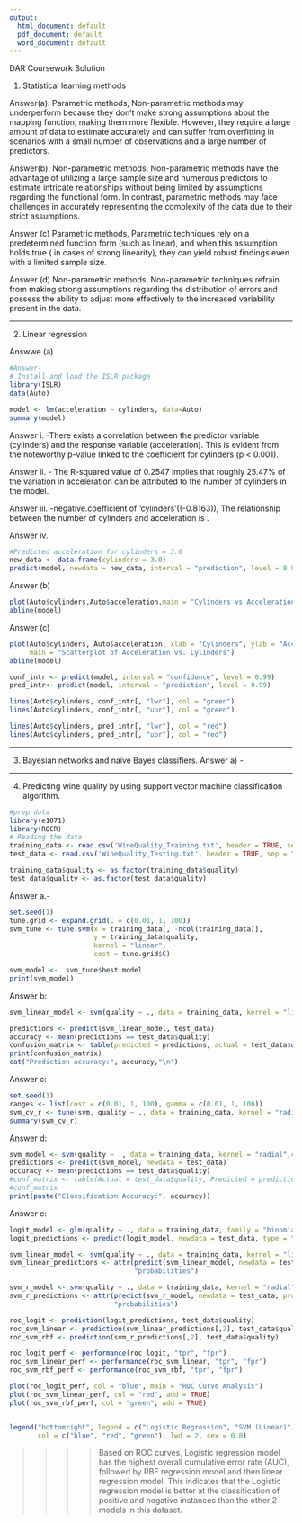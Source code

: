 ```yaml
---
output:
  html_document: default
  pdf_document: default
  word_document: default
---
```


DAR Coursework Solution

1. Statistical learning methods 

Answer(a): Parametric methods, Non-parametric methods may underperform  because they don't make strong assumptions about the mapping function, making them more flexible. However, they require a large amount of data to estimate accurately and can suffer from overfitting in scenarios with a small number of observations and a large number of predictors.

Answer(b): Non-parametric methods, Non-parametric methods have the advantage of utilizing a large sample size and numerous predictors to estimate intricate relationships without being limited by assumptions regarding the functional form. In contrast, parametric methods may face challenges in accurately representing the complexity of the data due to their strict assumptions.


Answer (c) Parametric methods, Parametric techniques rely on a predetermined function form (such as linear), and when this assumption holds true ( in cases of strong linearity), they can yield robust findings even with a limited sample size.


Answer (d) Non-parametric methods, Non-parametric techniques refrain from making strong assumptions regarding the distribution of errors and possess the ability to adjust more effectively to the increased variability present in the data.

________________________________________________________________________________________________________________________________________________
2. Linear regression 

Answwe (a) 
```r
#Answer-
# Install and load the ISLR package
library(ISLR)
data(Auto)

model <- lm(acceleration ~ cylinders, data=Auto)
summary(model)

```

Answer i.  -There exists a correlation between the predictor variable (cylinders) and the response variable (acceleration). This is evident from the noteworthy p-value linked to the coefficient for cylinders (p < 0.001).

Answer ii.  - The R-squared value of 0.2547 implies that roughly 25.47% of the variation in acceleration can be attributed to the number of cylinders in the model.

Answer iii. -negative.coefficient of 'cylinders'((-0.8163)), The relationship between the number of cylinders and acceleration is .

Answer iv.
```r
#Predicted acceleration for cylinders = 3.0
new_data <- data.frame(cylinders = 3.0)
predict(model, newdata = new_data, interval = "prediction", level = 0.99)
```

Answer (b)  
```r
plot(Auto$cylinders,Auto$acceleration,main = "Cylinders vs Acceleration",xlab = "Cylinders",ylab = "Acceleration")
abline(model)
```


Answer (c) 

```r
plot(Auto$cylinders, Auto$acceleration, xlab = "Cylinders", ylab = "Acceleration", 
     main = "Scatterplot of Acceleration vs. Cylinders")
abline(model)

conf_intr <- predict(model, interval = "confidence", level = 0.99)
pred_intr<- predict(model, interval = "prediction", level = 0.99)

lines(Auto$cylinders, conf_intr[, "lwr"], col = "green")
lines(Auto$cylinders, conf_intr[, "upr"], col = "green")

lines(Auto$cylinders, pred_intr[, "lwr"], col = "red")
lines(Auto$cylinders, pred_intr[, "upr"], col = "red")

```
________________________________________________________________________________________________________________________________________________

3. Bayesian networks and naïve Bayes classifiers.
Answer a) - 



________________________________________________________________________________________________________________________________________________

4. Predicting wine quality by using support vector machine classification algorithm.

```r
#prep data
library(e1071)
library(ROCR)
# Reading the data
training_data <- read.csv('WineQuality_Training.txt', header = TRUE, sep = ",")
test_data <- read.csv('WineQuality_Testing.txt', header = TRUE, sep = ",")

training_data$quality <- as.factor(training_data$quality)
test_data$quality <- as.factor(test_data$quality)

```

Answer a.-
```r
set.seed(1)
tune.grid <- expand.grid(C = c(0.01, 1, 100))
svm_tune <- tune.svm(x = training_data[, -ncol(training_data)], 
                     y = training_data$quality, 
                     kernel = "linear", 
                     cost = tune.grid$C)

svm_model <-  svm_tune$best.model
print(svm_model)
```
Answer b:
```r
svm_linear_model <- svm(quality ~ ., data = training_data, kernel = "linear", cost = 1)

predictions <- predict(svm_linear_model, test_data)
accuracy <- mean(predictions == test_data$quality)
confusion_matrix <- table(predicted = predictions, actual = test_data$quality)
print(confusion_matrix)
cat("Prediction accuracy:", accuracy,"\n")
```
Answer c:
```r
set.seed(1)
ranges <- list(cost = c(0.01, 1, 100), gamma = c(0.01, 1, 100))
svm_cv_r <- tune(svm, quality ~ ., data = training_data, kernel = "radial", ranges = ranges)
summary(svm_cv_r)

```

Answer d:

```r
svm_model <- svm(quality ~ ., data = training_data, kernel = "radial",cost=100,gamma=1)
predictions <- predict(svm_model, newdata = test_data)
accuracy <- mean(predictions == test_data$quality)
#conf_matrix <- table(Actual = test_data$quality, Predicted = predictions)
#conf_matrix
print(paste("Classification Accuracy:", accuracy))
```

Answer e:
```r
logit_model <- glm(quality ~ ., data = training_data, family = "binomial")
logit_predictions <- predict(logit_model, newdata = test_data, type = "response")

svm_linear_model <- svm(quality ~ ., data = training_data, kernel = "linear", probability = TRUE)
svm_linear_predictions <- attr(predict(svm_linear_model, newdata = test_data, probability = TRUE),
                               "probabilities")

svm_r_model <- svm(quality ~ ., data = training_data, kernel = "radial", probability = TRUE)
svm_r_predictions <- attr(predict(svm_r_model, newdata = test_data, probability = TRUE),
                          "probabilities")

roc_logit <- prediction(logit_predictions, test_data$quality)
roc_svm_linear <- prediction(svm_linear_predictions[,2], test_data$quality)
roc_svm_rbf <- prediction(svm_r_predictions[,2], test_data$quality)

roc_logit_perf <- performance(roc_logit, "tpr", "fpr")
roc_svm_linear_perf <- performance(roc_svm_linear, "tpr", "fpr")
roc_svm_rbf_perf <- performance(roc_svm_rbf, "tpr", "fpr")

plot(roc_logit_perf, col = "blue", main = "ROC Curve Analysis")
plot(roc_svm_linear_perf, col = "red", add = TRUE)
plot(roc_svm_rbf_perf, col = "green", add = TRUE)


legend("bottomright", legend = c("Logistic Regression", "SVM (Linear)", "SVM (RBF)"),
       col = c("blue", "red", "green"), lwd = 2, cex = 0.8)

```
>>>>Based on ROC curves, Logistic regression model has the highest overall cumulative error rate (AUC), 
followed by RBF regression model and then linear regression model. This indicates that the Logistic
regression model is better at the classification of positive and negative instances than the other 2 models in this dataset.
